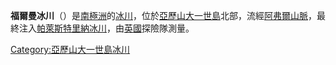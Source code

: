 '''福爾曼冰川'''（{{lang-en|Foreman Glacier}}）是[[南極洲|南極洲]]的[[冰川|冰川]]，位於[[亞歷山大一世島|亞歷山大一世島]]北部，流經[[阿弗爾山脈|阿弗爾山脈]]，最終注入[[帕萊斯特里納冰川|帕萊斯特里納冰川]]，由[[英國|英國]]探險隊測量。

{{coord|69|18|S|71|22|W|source:GNIS|display=title}}

{{DEFAULTSORT:Foreman Glacier}}
[[Category:亞歷山大一世島冰川|Category:亞歷山大一世島冰川]]


{{AlexanderIsland-geo-stub}}